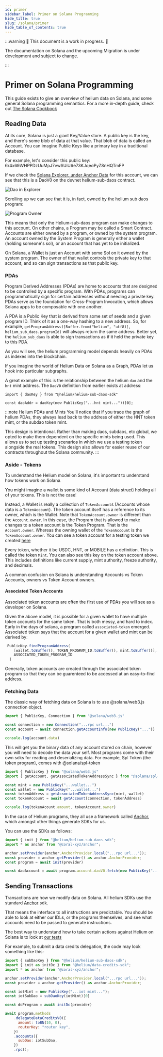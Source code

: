 ```yaml
---
id: primer
sidebar_label: Primer on Solana Programming
hide_title: true
slug: /solana/primer
hide_table_of_contents: true
---
```



:::warning 🚧 This document is a work in progress. 🚧

The documentation on Solana and the upcoming Migration is under development and subject to change.

:::

# Primer on Solana Programming

This guide exists to give an overview of helium data on Solana, and some general Solana programming
semantics. For a more in-depth guide, check out [The Solana Cookbook](https://solanacookbook.com/core-concepts/accounts.html)

## Reading Data

At its core, Solana is just a giant Key/Value store. A public key is the key, and there's some blob of data at that value. That blob of data is called an Account.
You can imagine Public Keys like a primary key in a traditional database. 

For example, let's consider this public key: 6r4x69WHPPDzUuMpJ7vwSUiU6e73KJqeoPyZ8nHQTmFP

If we check the [Solana Explorer, under Anchor Data](https://explorer.solana.com/address/6r4x69WHPPDzUuMpJ7vwSUiU6e73KJqeoPyZ8nHQTmFP/anchor-account?cluster=devnet) for this account, we can 
see that this is a DaoV0 on the devnet helium-sub-daos contract. 

![Dao in Explorer](/img/solana/dao-in-explorer.png)

Scrolling up we can see that it is, in fact, owned by the helium sub daos program:

![Program Owner](/img/solana/program-owner.png)

This means that only the Helium-sub-daos program can make changes to this account. On other chains,
a Program may be called a Smart Contract. Accounts are either owned by a program, or owned by the system
program. An account owned by the System Program is generally either a wallet (holding someone's sol), or an
account that has yet to be initialized. 

On Solana, a Wallet is just an Account with some Sol on it owned by the system program. The owner
of that wallet controls the private key to that account, and so can sign transactions as that public key.

### PDAs

Program Derived Addresses (PDAs) are home to accounts that are designed to be controlled by a specific program. With PDAs, programs can programmatically sign for certain addresses without needing a private key. PDAs serve as the foundation for Cross-Program Invocation, which allows Solana apps to be composable with one another.


A PDA is a Public Key that is derived from some set of seeds and a given program ID. Think
of it as a one-way hashing to a new address. So, for example, `getProgramAddress([Buffer.from("helium", "utf8)], helium_sub_daos.programId)` will
always return the same address. Better yet, the `helium_sub_daos` is able to sign transactions as if it held the private key to this PDA.

As you will see, the helium programming model depends heavily on PDAs as indexes into the blockchain.

If you imagine the world of Helium Data on Solana as a Graph, PDAs let us hook into particular subgraphs. 

A great example of this is the relationship between the helium `dao` and the `hnt` mint address. The
`DaoV0` definition from earlier exists at address:

```
import { daoKey } from "@helium/helium-sub-daos-sdk"

const daoAddr = daoKey(new PublicKey("...hnt mint..."))[0];
```


:::note Helium PDAs and Mints
You'll notice that if you trace the graph of helium PDAs, they always lead back to the address of either the HNT token mint, or the subdao token mint.

This design is intentional. Rather than making daos, subdaos, etc global, we opted to make them dependent on the specific mints being used. This allows
us to set up testing scenarios in which we use a testing token alongside the real tokens. This design also allows for easier reuse of our contracts
throughout the Solana community. 
:::

### Aside - Tokens

To understand the Helium model on Solana, it's important to understand how tokens work on Solana.

You might imagine a wallet is some kind of Account (data struct) holding all of your tokens. This is not the case!

Instead, a Wallet is really a collection of `TokenAccount`s (Accounts whose data is a `TokenAccount`). 
The token account itself has a reference to its owner, which is the Wallet. Note that `TokenAccount.owner` is different than the 
`Account.owner`. In this case, the Program that is allowed to make changes to a token account is the Token Program.
That is the `Account.owner`. Whereas the owning wallet of the `TokenAccount` is the `TokenAccount.owner`. You can see
a token account for a testing token we created [here](https://explorer.solana.com/address/BM9kx8NZGNThVr6HnBJo1CR5Jvk5Zc3EEy7wWztaJHS2?cluster=devnet)

Every token, whether it be USDC, HNT, or MOBILE has a definition. This is called the token `Mint`. You can
also see this key on the token account above. This includes definitions like current supply, mint authority, freeze authority,
and decimals. 

A common confusion on Solana is understanding Accounts vs Token Accounts, owners vs Token Account owners.

#### Associated Token Accounts

Associated token accounts are often the first use of PDAs you will see as a developer on Solana.

Given the above model, it is possible for a given wallet to have multiple token accounts for the same token. That is both messy, and
hard to index. Early in the days of solana, a program called `associated-token` emerged. Associated token says that the account for a given 
wallet and mint can be derived by:

```js
 PublicKey.findProgramAddress(
    [wallet.toBuffer(), TOKEN_PROGRAM_ID.toBuffer(), mint.toBuffer()],
    ASSOCIATED_TOKEN_PROGRAM_ID
  )
```

Generally, token accounts are created through the associated token program so that they can
be guarenteed to be accessed at an easy-to-find address.


### Fetching Data

The classic way of fetching data on Solana is to use @solana/web3.js connection object.

```js
import { PublicKey, Connection } from "@solana/web3.js"

const connection = new Connection("...rpc url...")
const account = await connection.getAccountInfo(new PublicKey("..."))

console.log(account.data)
```

This will get you the binary data of any account stored on chain, however you will need to decode
the data your self. Most programs come with their own sdks for reading and deserializing data. For
example, Spl Token (the token program), comes with @solana/spl-token


```js
import { PublicKey } from "@solana/web3.js"
import { getAccount, getAssociatedTokenAddressSync } from "@solana/spl-token"

const mint = new PublicKey("...wallet...")
const wallet = new PublicKey("...wallet...")
const tokenAddress = getAssociatedTokenAddressSync(mint, wallet)
const tokenAccount = await getAccount(connection, tokenAddress)

console.log(tokenAcount.amount, tokenAccount.owner)
```

In the case of Helium programs, they all use a framework called [Anchor](https://github.com/coral-xyz/anchor),
which amongst other things generate SDKs for us. 

You can use the SDKs as follows:


```js
import { init } from "@helium/helium-sub-daos-sdk";
import * as anchor from "@coral-xyz/anchor";

anchor.setProvider(anchor.AnchorProvider.local("...rpc url..."));
const provider = anchor.getProvider() as anchor.AnchorProvider;
const program = await init(provider)

const daoAccount = await program.account.daoV0.fetch(new PublicKey("...dao key..."))
```


## Sending Transactions

Transactions are how we modify data on Solana. All helium SDKs use the standard [Anchor](https://github.com/coral-xyz/anchor) sdk.

That means the interface to all instructions are predictable. You should be able to look at either our IDLs,
or the programs themselves, and see what accounts need to be passed to generate instructions. 

The best way to understand how to take certain actions against Helium on Solana is to look at 
[our tests](https://github.com/helium/helium-program-library/tree/master/tests)


For example, to submit a data credits delegation, the code may look something like this:

```js
import { subDaoKey } from "@helium/helium-sub-daos-sdk";
import { init as initDc } from "@helium/data-credits-sdk";
import * as anchor from "@coral-xyz/anchor";

anchor.setProvider(anchor.AnchorProvider.local("...rpc url..."));
const provider = anchor.getProvider() as anchor.AnchorProvider;

const iotMint = new PublicKey("...iot mint...");
const iotSubDao = subDaoKey(iotMint)[0]

const dcProgram = await initDc(provider)

await program.methods
    .delegateDataCreditsV0({
      amount: toBN(10, 0),
      routerKey: "router key",
    })
    .accounts({
      subDao: iotSubDao,
    })
    .rpc();
```
